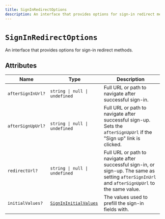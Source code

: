 ```yaml
---
title: SignInRedirectOptions
description: An interface that provides options for sign-in redirect methods.
---
```


# `SignInRedirectOptions`

An interface that provides options for sign-in redirect methods.

## Attributes

| Name | Type | Description |
| --- | --- | --- |
| `afterSignInUrl?` | `string \| null \| undefined` | Full URL or path to navigate after successful sign-in. |
| `afterSignUpUrl?` | `string \| null \| undefined` | Full URL or path to navigate after successful sign-up. Sets the `afterSignUpUrl` if the "Sign up" link is clicked. |
| `redirectUrl?` | `string \| null \| undefined` | Full URL or path to navigate after successful sign-in, or sign-up. The same as setting `afterSignInUrl` and `afterSignUpUrl` to the same value. |
| `initialValues?` | [`SignInInitialValues`](/docs/references/javascript/types/sign-in-initial-values) | The values used to prefill the sign-in fields with. |
